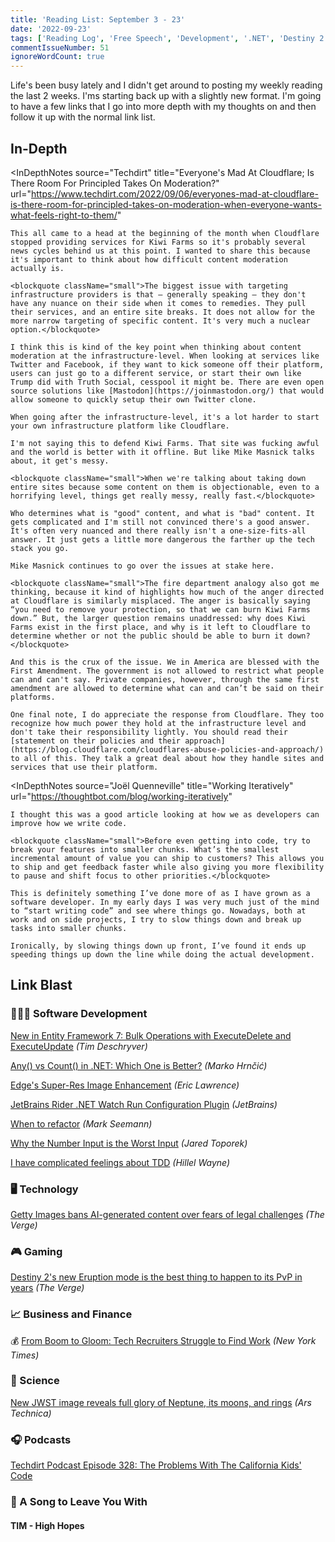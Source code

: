 ```yaml
---
title: 'Reading List: September 3 - 23'
date: '2022-09-23'
tags: ['Reading Log', 'Free Speech', 'Development', '.NET', 'Destiny 2', 'Space']
commentIssueNumber: 51
ignoreWordCount: true
---
```


Life's been busy lately and I didn't get around to posting my weekly reading the last 2 weeks. I'ms starting back up with a slightly new format. I'm going to have a few links that I go into more depth with my thoughts on and then follow it up with the normal link list.

## In-Depth

<InDepthNotes
    source="Techdirt"
    title="Everyone's Mad At Cloudflare; Is There Room For Principled Takes On Moderation?"
    url="https://www.techdirt.com/2022/09/06/everyones-mad-at-cloudflare-is-there-room-for-principled-takes-on-moderation-when-everyone-wants-what-feels-right-to-them/"
>
    This all came to a head at the beginning of the month when Cloudflare stopped providing services for Kiwi Farms so it's probably several news cycles behind us at this point. I wanted to share this because it's important to think about how difficult content moderation actually is.

    <blockquote className="small">The biggest issue with targeting infrastructure providers is that — generally speaking — they don't have any nuance on their side when it comes to remedies. They pull their services, and an entire site breaks. It does not allow for the more narrow targeting of specific content. It's very much a nuclear option.</blockquote>

    I think this is kind of the key point when thinking about content moderation at the infrastructure-level. When looking at services like Twitter and Facebook, if they want to kick someone off their platform, users can just go to a different service, or start their own like Trump did with Truth Social, cesspool it might be. There are even open source solutions like [Mastodon](https://joinmastodon.org/) that would allow someone to quickly setup their own Twitter clone.

    When going after the infrastructure-level, it's a lot harder to start your own infrastructure platform like Cloudflare.

    I'm not saying this to defend Kiwi Farms. That site was fucking awful and the world is better with it offline. But like Mike Masnick talks about, it get's messy.

    <blockquote className="small">When we're talking about taking down entire sites because some content on them is objectionable, even to a horrifying level, things get really messy, really fast.</blockquote>

    Who determines what is "good" content, and what is "bad" content. It gets complicated and I'm still not convinced there's a good answer. It's often very nuanced and there really isn't a one-size-fits-all answer. It just gets a little more dangerous the farther up the tech stack you go.

    Mike Masnick continues to go over the issues at stake here.

    <blockquote className="small">The fire department analogy also got me thinking, because it kind of highlights how much of the anger directed at Cloudflare is similarly misplaced. The anger is basically saying “you need to remove your protection, so that we can burn Kiwi Farms down.” But, the larger question remains unaddressed: why does Kiwi Farms exist in the first place, and why is it left to Cloudflare to determine whether or not the public should be able to burn it down?</blockquote>

    And this is the crux of the issue. We in America are blessed with the First Amendment. The government is not allowed to restrict what people can and can't say. Private companies, however, through the same first amendment are allowed to determine what can and can’t be said on their platforms.

    One final note, I do appreciate the response from Cloudflare. They too recognize how much power they hold at the infrastructure level and don't take their responsibility lightly. You should read their [statement on their policies and their approach](https://blog.cloudflare.com/cloudflares-abuse-policies-and-approach/) to all of this. They talk a great deal about how they handle sites and services that use their platform.
</InDepthNotes>

<InDepthNotes
    source="Joël Quenneville"
    title="Working Iteratively"
    url="https://thoughtbot.com/blog/working-iteratively"
>
    I thought this was a good article looking at how we as developers can improve how we write code.

    <blockquote className="small">Before even getting into code, try to break your features into smaller chunks. What’s the smallest incremental amount of value you can ship to customers? This allows you to ship and get feedback faster while also giving you more flexibility to pause and shift focus to other priorities.</blockquote>

    This is definitely something I’ve done more of as I have grown as a software developer. In my early days I was very much just of the mind to “start writing code” and see where things go. Nowadays, both at work and on side projects, I try to slow things down and break up tasks into smaller chunks.

    Ironically, by slowing things down up front, I’ve found it ends up speeding things up down the line while doing the actual development.
</InDepthNotes>

## Link Blast

<h3 className="text">👨🏼‍💻 Software Development</h3>

[New in Entity Framework 7: Bulk Operations with ExecuteDelete and ExecuteUpdate](https://timdeschryver.dev/blog/new-in-entity-framework-7-bulk-operations-with-executedelete-and-executeupdate?) *(Tim Deschryver)*

[Any() vs Count() in .NET: Which One is Better?](https://code-maze.com/any-vs-count-dotnet/) *(Marko Hrnčić)*

[Edge's Super-Res Image Enhancement](https://textslashplain.com/2022/09/12/edges-super-res-image-enhancement/) *(Eric Lawrence)*

[JetBrains Rider .NET Watch Run Configuration Plugin](https://blog.jetbrains.com/dotnet/2022/09/12/jetbrains-rider-net-watch-run-configuration-plugin/) *(JetBrains)*

[When to refactor](https://blog.ploeh.dk/2022/09/19/when-to-refactor/) *(Mark Seemann)*

[Why the Number Input is the Worst Input](https://stackoverflow.blog/2022/09/15/why-the-number-input-is-the-worst-input/) *(Jared Toporek)*

[I have complicated feelings about TDD](https://buttondown.email/hillelwayne/archive/i-have-complicated-feelings-about-tdd-8403/) *(Hillel Wayne)*

<h3 className="text">🖥 Technology</h3>

[Getty Images bans AI-generated content over fears of legal challenges](https://www.theverge.com/2022/9/21/23364696/getty-images-ai-ban-generated-artwork-illustration-copyright) *(The Verge)*

<h3 className="text">🎮 Gaming</h3>

[Destiny 2's new Eruption mode is the best thing to happen to its PvP in years](https://www.theverge.com/2022/9/7/23340667/destiny-2-eruption-iron-banner-mode-explained-review) *(The Verge)*

<h3 className="text">📈 Business and Finance</h3>

💰 [From Boom to Gloom: Tech Recruiters Struggle to Find Work](https://www.nytimes.com/2022/09/07/technology/recruiters-tech-layoffs.html) *(New York Times)*

<h3 className="text">🔬 Science</h3>

[New JWST image reveals full glory of Neptune, its moons, and rings](https://arstechnica.com/science/2022/09/webb-telescope-captures-dazzling-views-of-neptune-and-its-moons/) *(Ars Technica)*

<h3 className="text">🎧 Podcasts</h3>

[Techdirt Podcast Episode 328: The Problems With The California Kids' Code](https://www.techdirt.com/2022/09/06/techdirt-podcast-episode-328-the-problems-with-the-california-kids-code/)

<h3 className="text">🎵 A Song to Leave You With</h3>

#### TIM - High Hopes

<YouTubeEmbed
    id="pw0kJMh9SfM"
    title="TIM - High Hopes"
/>
